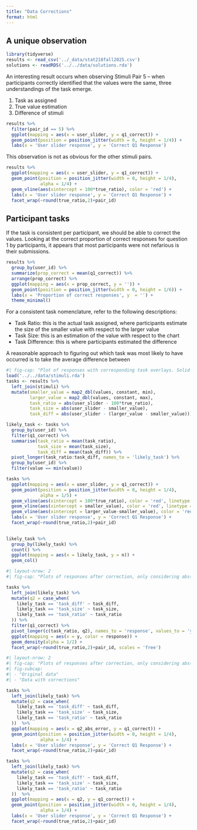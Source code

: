 ```yaml
---
title: "Data Corrections"
format: html
---
```


## A unique observation

```r
library(tidyverse)
results <- read_csv('../_data/stat218fall2025.csv')
solutions <- readRDS('../../data/solutions.rda')
```

An interesting result occurs when observing Stimuli Pair 5 -- when participants correctly identified that the values were the same, three understandings of the task emerge. 

1. Task as assigned
2. True value estimation
3. Difference of stimuli

```r
results %>% 
  filter(pair_id == 5) %>% 
  ggplot(mapping = aes(x = user_slider, y = q1_correct)) + 
  geom_point(position = position_jitter(width = 0, height = 1/4)) + 
  labs(x = 'User slider response', y = 'Correct Q1 Response')
```

This observation is not as obvious for the other stimuli pairs. 


```r
results %>% 
  ggplot(mapping = aes(x = user_slider, y = q1_correct)) + 
  geom_point(position = position_jitter(width = 0, height = 1/4),
             alpha = 1/4) + 
  geom_vline(aes(xintercept = 100*true_ratio), color = 'red') + 
  labs(x = 'User slider response', y = 'Correct Q1 Response') + 
  facet_wrap(~round(true_ratio,2)+pair_id)
```

## Participant tasks

If the task is consistent per participant, we should be able to correct the values. Looking at the correct proportion of correct responses for question 1 by participants, it appears that most participants were not nefarious is their submissions.

```r
results %>% 
  group_by(user_id) %>% 
  summarize(prop_correct = mean(q1_correct)) %>% 
  arrange(prop_correct) %>% 
  ggplot(mapping = aes(x = prop_correct, y = '')) + 
  geom_point(position = position_jitter(width = 0, height = 1/6)) + 
  labs(x = 'Proportion of correct responses', y  = '') + 
  theme_minimal()
```

For a consistent task nomenclature, refer to the following descriptions:

- Task Ratio: this is the actual task assigned, where participants estimate the size of the smaller value with respect to the larger value
- Task Size: this is an estimation of the value with respect to the chart
- Task Difference: this is where participants estimated the difference

A reasonable approach to figuring out which task was most likely to have occurred is to take the average difference between 

```r
#| fig-cap: "Plot of responses with corresponding task overlays. Solid line is Task ratio, dashed line is Task size, and dotdash line is Task difference"
load('../../data/stimuli.rda')
tasks <- results %>% 
  left_join(stimuli) %>% 
  mutate(smaller_value = map2_dbl(values, constant, min),
         larger_value = map2_dbl(values, constant, max),
         task_ratio = abs(user_slider - 100*true_ratio),
         task_size = abs(user_slider - smaller_value),
         task_diff = abs(user_slider - (larger_value - smaller_value)))

likely_task <- tasks %>% 
  group_by(user_id) %>% 
  filter(q1_correct) %>% 
  summarise(task_ratio = mean(task_ratio),
            task_size = mean(task_size), 
            task_diff = mean(task_diff)) %>% 
  pivot_longer(task_ratio:task_diff, names_to = 'likely_task') %>% 
  group_by(user_id) %>% 
  filter(value == min(value))

tasks %>% 
  ggplot(mapping = aes(x = user_slider, y = q1_correct)) + 
  geom_point(position = position_jitter(width = 0, height = 1/4),
             alpha = 1/5) + 
  geom_vline(aes(xintercept = 100*true_ratio), color = 'red', linetype = 'solid') + 
  geom_vline(aes(xintercept = smaller_value), color = 'red', linetype = 'dashed') + 
  geom_vline(aes(xintercept = larger_value-smaller_value), color = 'red', linetype = 'dotdash') +
  labs(x = 'User slider response', y = 'Correct Q1 Response') + 
  facet_wrap(~round(true_ratio,2)+pair_id)
  
```


```r
likely_task %>% 
  group_by(likely_task) %>% 
  count() %>% 
  ggplot(mapping = aes(x = likely_task, y = n)) + 
  geom_col()
```


```r
#| layout-nrow: 2
#| fig-cap: "Plots of responses after correction, only considering abs(error). q2 is the corrected "

tasks %>% 
  left_join(likely_task) %>% 
  mutate(q2 = case_when(
    likely_task == 'task_diff' ~ task_diff,
    likely_task == 'task_size' ~ task_size,
    likely_task == 'task_ratio' ~ task_ratio
  )) %>% 
  filter(q1_correct) %>% 
  pivot_longer(c(task_ratio, q2), names_to = 'response', values_to = 'y') %>% 
  ggplot(mapping = aes(x = y, color = response)) + 
  geom_density(alpha = 1/2) + 
  facet_wrap(~round(true_ratio,2)+pair_id, scales = 'free')
```


```r
#| layout-nrow: 2
#| fig-cap: "Plots of responses after correction, only considering abs(error)"
#| fig-subcap: 
#| - "Original data"
#| - "Data with corrections"

tasks %>% 
  left_join(likely_task) %>% 
  mutate(q2 = case_when(
    likely_task == 'task_diff' ~ task_diff,
    likely_task == 'task_size' ~ task_size,
    likely_task == 'task_ratio' ~ task_ratio
  ))  %>% 
  ggplot(mapping = aes(x = q2_abs_error, y = q1_correct)) + 
  geom_point(position = position_jitter(width = 0, height = 1/4),
             alpha = 1/4) + 
  labs(x = 'User slider response', y = 'Correct Q1 Response') + 
  facet_wrap(~round(true_ratio,2)+pair_id)

tasks %>% 
  left_join(likely_task) %>% 
  mutate(q2 = case_when(
    likely_task == 'task_diff' ~ task_diff,
    likely_task == 'task_size' ~ task_size,
    likely_task == 'task_ratio' ~ task_ratio
  ))  %>% 
  ggplot(mapping = aes(x = q2, y = q1_correct)) + 
  geom_point(position = position_jitter(width = 0, height = 1/4),
             alpha = 1/4) + 
  labs(x = 'User slider response', y = 'Correct Q1 Response') + 
  facet_wrap(~round(true_ratio,2)+pair_id)
```

